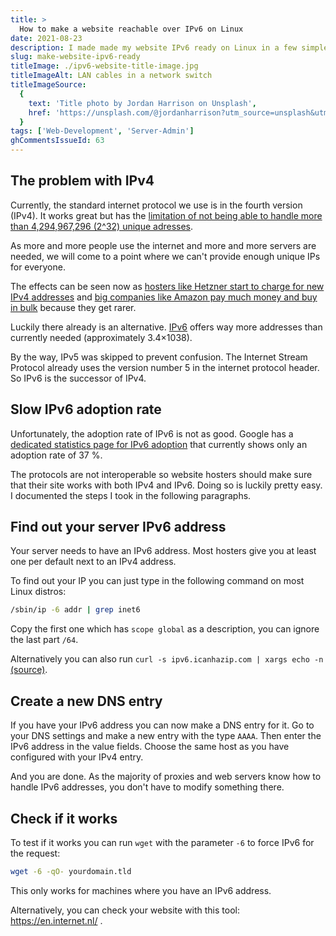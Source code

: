 ```yaml
---
title: >
  How to make a website reachable over IPv6 on Linux
date: 2021-08-23
description: I made made my website IPv6 ready on Linux in a few simple steps.
slug: make-website-ipv6-ready
titleImage: ./ipv6-website-title-image.jpg
titleImageAlt: LAN cables in a network switch
titleImageSource:
  {
    text: 'Title photo by Jordan Harrison on Unsplash',
    href: 'https://unsplash.com/@jordanharrison?utm_source=unsplash&utm_medium=referral&utm_content=creditCopyText',
  }
tags: ['Web-Development', 'Server-Admin']
ghCommentsIssueId: 63
---
```


## The problem with IPv4

Currently, the standard internet protocol we use is in the fourth version (IPv4). It works great but has the [limitation of not being able to handle more than 4,294,967,296 (2^32) unique adresses](https://en.wikipedia.org/wiki/IPv4).

As more and more people use the internet and more and more servers are needed, we will come to a point where we can't provide enough unique IPs for everyone.

The effects can be seen now as [hosters like Hetzner start to charge for new IPv4 addresses](https://docs.hetzner.com/general/others/ipv4-pricing/) and [big companies like Amazon pay much money and buy in bulk](https://toonk.io/aws-and-their-billions-in-ipv4-addresses/index.html) because they get rarer.

Luckily there already is an alternative. [IPv6](https://en.wikipedia.org/wiki/IPv6) offers way more addresses than currently needed (approximately 3.4×1038).

<InfoBox source="https://en.wikipedia.org/wiki/Internet_Stream_Protocol">
  By the way, IPv5 was skipped to prevent confusion. The Internet Stream
  Protocol already uses the version number 5 in the internet protocol header. So
  IPv6 is the successor of IPv4.
</InfoBox>

## Slow IPv6 adoption rate

Unfortunately, the adoption rate of IPv6 is not as good. Google has a [dedicated statistics page for IPv6 adoption](https://www.google.com/intl/en/ipv6/statistics.html#tab=ipv6-adoption) that currently shows only an adoption rate of 37 %.

The protocols are not interoperable so website hosters should make sure that their site works with both IPv4 and IPv6. Doing so is luckily pretty easy. I documented the steps I took in the following paragraphs.

## Find out your server IPv6 address

Your server needs to have an IPv6 address. Most hosters give you at least one per default next to an IPv4 address.

To find out your IP you can just type in the following command on most Linux distros:

```sh
/sbin/ip -6 addr | grep inet6
```

Copy the first one which has `scope global` as a description, you can ignore the last part `/64`.

<BlogImg
  filename="find-out-ipv6-address.png"
  alt="The command returns a list of ipv6 addresses"
/>

Alternatively you can also run `curl -s ipv6.icanhazip.com | xargs echo -n` [(source)](https://gist.github.com/yurrriq/7fc7634dd00494072f45).

## Create a new DNS entry

If you have your IPv6 address you can now make a DNS entry for it. Go to your DNS settings and make a new entry with the type `AAAA`. Then enter the IPv6 address in the value fields. Choose the same host as you have configured with your IPv4 entry.

And you are done. As the majority of proxies and web servers know how to handle IPv6 addresses, you don't have to modify something there.

## Check if it works

To test if it works you can run `wget` with the parameter `-6` to force IPv6 for the request:

```sh
wget -6 -qO- yourdomain.tld
```

This only works for machines where you have an IPv6 address.

Alternatively, you can check your website with this tool: https://en.internet.nl/ .

